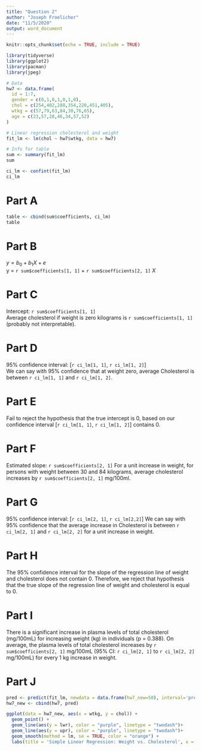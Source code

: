 ```yaml
---
title: "Question 2"
author: "Joseph Froelicher"
date: "11/5/2020"
output: word_document
---
```


```r
knitr::opts_chunk$set(echo = TRUE, include = TRUE)

library(tidyverse)
library(ggplot2)
library(pacman)
library(jpeg)
```

``` r
# Data
hw7 <- data.frame(
  id = 1:7,
  gender = c(0,1,0,1,0,1,0),
  chol = c(254,402,288,354,220,451,405),
  wtkg = c(57,79,63,84,30,76,65),
  age = c(23,57,28,46,34,57,52)
)
```


```r
# Linear regression cholesterol and weight
fit_lm <- lm(chol ~ hw7$wtkg, data = hw7)

# Info for table
sum <- summary(fit_lm)
sum

ci_lm <- confint(fit_lm)
ci_lm

```
# Part A
```r
table <- cbind(sum$coefficients, ci_lm)
table
```
# Part B
$y = b_0 + b_1X + e$  
y = `r sum$coefficients[1, 1]` + `r sum$coefficients[2, 1]`
$X$

# Part C
Intercept: `r sum$coefficients[1, 1]`   
Average cholesterol if weight is zero kilograms is `r sum$coefficients[1, 1]` (probably not interpretable).

# Part D
95% confidence interval: [`r ci_lm[1, 1]`, `r ci_lm[1, 2]`]  
We can say with 95% confidence that at weight zero, average Cholesterol is between `r ci_lm[1, 1]` and `r ci_lm[1, 2]`.

# Part E
Fail to reject the hypothesis that the true intercept is 0, based on our confidence interval [`r ci_lm[1, 1]`, `r ci_lm[1, 2]`] contains 0.

# Part F
Estimated slope: `r sum$coefficients[2, 1]`
For a unit increase in weight, for persons with weight between 30 and 84 kilograms, average cholesterol increases by `r sum$coefficients[2, 1]` mg/100ml.

# Part G
95% confidence interval: [`r ci_lm[2, 1]`, `r ci_lm[2,2]`]
We can say with 95% confidence that the average increase in Cholesterol is between `r ci_lm[2, 1]` and `r ci_lm[2, 2]` for a unit increase in weight.

# Part H
The 95% confidence interval for the slope of the regression line of weight and cholesterol does not contain 0. Therefore, we reject that hypothesis that the true slope of the regression line of weight and cholesterol is equal to 0.

# Part I
There is a significant increase in plasma levels of total cholesterol (mg/100mL) for increasing weight (kg) in individuals (p = 0.388). On average, the plasma levels of total cholesterol increases by `r sum$coefficients[2, 1]` mg/100mL (95% CI: `r ci_lm[2, 1]` to `r ci_lm[2, 2]` mg/100mL) for every 1 kg increase in weight.

# Part J
```r
pred <- predict(fit_lm, newdata = data.frame(hw7_new=50), interval='prediction')
hw7_new <- cbind(hw7, pred)

ggplot(data = hw7_new, aes(x = wtkg, y = chol)) +
  geom_point() +
  geom_line(aes(y = lwr), color = "purple", linetype = "twodash")+
  geom_line(aes(y = upr), color = "purple", linetype = "twodash")+
  geom_smooth(method = lm, se = TRUE, color = "orange") +
  labs(title = 'Simple Linear Regression: Weight vs. Cholesterol', x = 'Weight (kg)', y = 'Cholesterol (mg/100mL)') 
```
